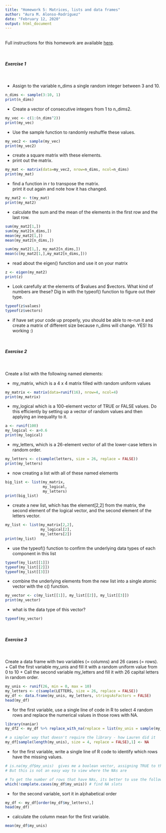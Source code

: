 ```yaml
---
title: "Homework 5: Matrices, lists and data frames"
author: "Aura M. Alonso-Rodríguez"
date: "February 12, 2020"
output: html_document
---
```


<br />
Full instructions for this homework are available [here](https://gotellilab.github.io/Bio381/Homeworks/Homework05_S2020.html). 

<br />

##### Exercise 1  
<br />

+ Assign to the variable n_dims a single random integer between 3 and 10.  
```r
n_dims <- sample(3:10, 1)
print(n_dims)
```

+ Create a vector of consecutive integers from 1 to n_dims2.
```r
my_vec <- c(1:(n_dims^2))
print(my_vec)
```

+ Use the sample function to randomly reshuffle these values.
```r
my_vec2 <- sample(my_vec)
print(my_vec2)
```

+ create a square matrix with these elements.
+ print out the matrix.
```r
my_mat <- matrix(data=my_vec2, nrow=n_dims, ncol=n_dims)
print(my_mat)
```


+ find a function in r to transpose the matrix.  
  print it out again and note how it has changed.
```r
my_mat2 <- t(my_mat)
print(my_mat2)
```

+ calculate the sum and the mean of the elements in the first row and the last row.
```r
sum(my_mat2[1,])
sum(my_mat2[n_dims,])
mean(my_mat2[1,])
mean(my_mat2[n_dims,])

sum(my_mat2[1,], my_mat2[n_dims,])
mean(c(my_mat2[1,],my_mat2[n_dims,]))

```

+ read about the eigen() function and use it on your matrix
```r
z <- eigen(my_mat2)
print(z)
```

+ Look carefully at the elements of $values and $vectors. What kind of numbers are these?
  Dig in with the typeof() function to figure out their type.
```r
typeof(z$values)
typeof(z$vectors)
```

+ if have set your code up properly, you should be able to re-run it and create a matrix of different size because n_dims will change.
YES! Its working :)

<br />

##### Exercise 2  
<br />

Create a list with the following named elements:  

+ my_matrix, which is a 4 x 4 matrix filled with random uniform values
```r
my_matrix <- matrix(data=runif(16), nrow=4, ncol=4)
print(my_matrix)
```

+ my_logical which is a 100-element vector of TRUE or FALSE values. Do this efficiently by setting up a vector of random values and then applying an inequality to it.
```r
a <- runif(100)
my_logical <- a>0.6
print(my_logical)
```

+ my_letters, which is a 26-element vector of all the lower-case letters in random order.
```r
my_letters <- c(sample(letters, size = 26, replace = FALSE))
print(my_letters)
```

+ now creating a list with all of these named elements
```r
big_list <- list(my_matrix,
                 my_logical,
                 my_letters)
print(big_list)
```

+ create a new list, which has the element[2,2] from the matrix, the second element of the logical vector, and the second element of the letters vector.
```r
my_list <- list(my_matrix[2,2],
                my_logical[2],
                my_letters[2])
print(my_list)

```

+ use the typeof() function to confirm the underlying data types of each component in this list
```r
typeof(my_list[[1]])
typeof(my_list[[2]])
typeof(my_list[[3]])
```

+ combine the underlying elements from the new list into a single atomic vector with the c() function.
```r
my_vector <- c(my_list[[1]], my_list[[2]], my_list[[3]])
print(my_vector)
```

+ what is the data type of this vector?
```r
typeof(my_vector)
```

<br />

##### Exercise 3
<br />

Create a data frame with two variables (= columns) and 26 cases (= rows).  
+ Call the first variable my_unis and fill it with a random uniform value from 0 to 10
+ Call the second variable my_letters and fill it with 26 capital letters in random order.
```r
my_unis <- runif(26, min = 0, max = 10)
my_letters <- c(sample(LETTERS, size = 26, replace = FALSE))
my_df <- data.frame(my_unis, my_letters, stringsAsFactors = FALSE)
head(my_df)
```

+ for the first variable, use a single line of code in R to select 4 random rows and replace the numerical values in those rows with NA.
```r
library(naniar)
my_df2 <- my_df %>% replace_with_na(replace = list(my_unis = sample(my_unis, size = 4, replace = FALSE)))

# a simpler way that doesn't require the library - how Lauren did it
my_df[sample(length(my_unis), size = 4, replace = FALSE),1] <- NA

```

+ for the first variable, write a single line of R code to identify which rows have the missing values.
```r
# is.na(my_df$my_unis)  gives me a boolean vector, assigning TRUE to the NA slots. 
# But this is not an easy way to view where the NAs are

# To get the number of rows that have NAs, its better to use the following
which(!complete.cases(my_df$my_unis)) # find NA slots

```


+ for the second variable, sort it in alphabetical order
```r
my_df <- my_df[order(my_df$my_letters),]
head(my_df)
```


+ calculate the column mean for the first variable.
```r
mean(my_df$my_unis)
```

